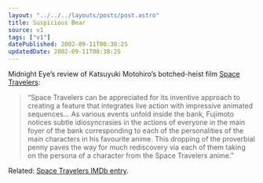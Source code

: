 ```yaml
---
layout: "../../../layouts/posts/post.astro"
title: Suspicious Bear
source: v1
tags: ["v1"]
datePublished: 2002-09-11T00:38:25
updatedDate: 2002-09-11T00:38:25
---
```


Midnight Eye&#8217;s review of Katsuyuki Motohiro&#8217;s botched-heist film [Space Travelers][1]:

> &#8220;Space Travelers can be appreciated for its inventive approach to creating a feature that integrates live action with impressive animated sequences&#8230; As various events unfold inside the bank, Fujimoto notices subtle idiosyncrasies in the actions of everyone in the main foyer of the bank corresponding to each of the personalities of the main characters in his favourite anime. This dropping of the proverbial penny paves the way for much rediscovery via each of them taking on the persona of a character from the Space Travelers anime.&#8221;

Related: [Space Travelers IMDb entry][2].

[1]: http://www.midnighteye.com/reviews/spactrav.shtml "Midnight Eye: Space Travelers review"
[2]: http://uk.imdb.com/Title?0243573 "IMDb: Space Travelers entry"
